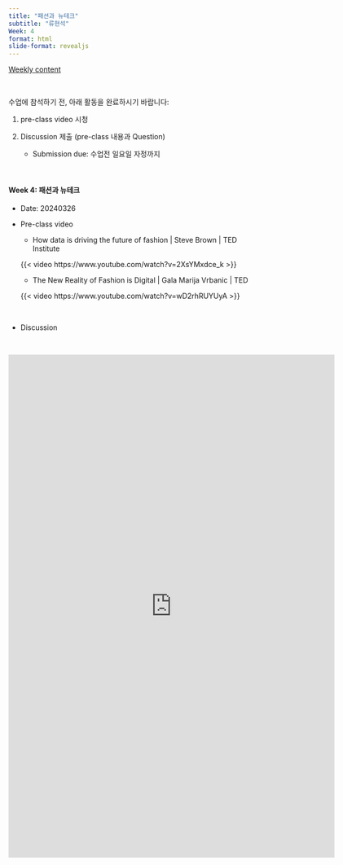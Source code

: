 ```yaml
---
title: "패션과 뉴테크"
subtitle: "류현석" 
Week: 4
format: html
slide-format: revealjs
---
```


[Weekly content](https://changjunlee.com/teaching/cul_tech_101/weekly_2/)

<br>

수업에 참석하기 전, 아래 활동을 완료하시기 바랍니다:

1.  pre-class video 시청

2.  Discussion 제출 (pre-class 내용과 Question)

    -   Submission due: 수업전 일요일 자정까지


<br>

#### **Week 4: 패션과 뉴테크**

-   Date: 20240326

-   Pre-class video

    -   How data is driving the future of fashion \| Steve Brown \| TED Institute

    {{< video https://www.youtube.com/watch?v=2XsYMxdce_k >}}

    -   The New Reality of Fashion is Digital \| Gala Marija Vrbanic \| TED

    {{< video https://www.youtube.com/watch?v=wD2rhRUYUyA >}}
    

<br>

-   Discussion

<br>

<iframe src="https://docs.google.com/forms/d/e/1FAIpQLSfT8y7zXYZ9iFY_nExrybb_qMpizN8l1XHbj12o8V29SqzKUg/viewform?embedded=true" width="640" height="988" frameborder="0" marginheight="0" marginwidth="0">로드 중…</iframe>